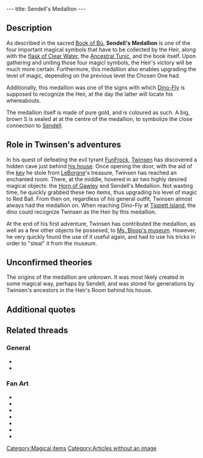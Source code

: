---
title: Sendell's Medallion
---

{{Quote|
Quote=Sendell's Medallion. With this magical symbol, you have just earned the third level of power.|
Character=Official description, Twinsen's first adventure}}

==Description==
As described in the sacred [[Book of Bù]], '''Sendell's Medallion''' is one of the four important magical symbols that have to be collected by the Heir, along with the [[flask of Clear Water]], the [[Ancestral Tunic]], and the book itself. Upon gathering and uniting those four magicl symbols, the Heir's victory will be much more certain. Furthermore, this medallion also enables upgrading the level of magic, depending on the previous level the Chosen One had.

Additionally, this medallion was one of the signs with which [[Dino-Fly]] is supposed to recognize the Heir, at the day the latter will locate his whereabouts.

The medallion itself is made of pure gold, and is coloured as such. A big, brown S is sealed at at the centre of the medallion, to symbolize the close connection to [[Sendell]].

==Role in Twinsen's adventures==
In his quest of defeating the evil tyrant [[FunFrock]], [[Twinsen]] has discovered a hidden cave just behind [[Twinsen's house|his house]]. Once opening the door, with the aid of the [[Key to the Heir's room|key]] he stole from [[LeBorgne]]'s treasure, Twinsen has reached an enchanted room. There, at the middle, hovered in air two highly desired magical objects: the [[Horn of Gawley]] and Sendell's Medallion. Not wasting time, he quickly grabbed these two items, thus upgrading his level of magic to Red Ball. From then on, regardless of his general outfit, Twinsen almost always had the medallion on. When reaching Dino-Fly at [[Tippett Island]], the dino could recognize Twinsen as the Heir by this medallion.

At the end of his first adventure, Twinsen has contributed the medallion, as well as a few other objects he possesed, to [[Ms. Bloop's museum]]. However, he very quickly found the use of it useful again, and had to use his tricks in order to "steal" it from the museum.

==Unconfirmed theories==
The origins of the medallion are unknown. It was most likely created in some magical way, perhaps by Sendell, and was stored for generations by Twinsen's ancestors in the Heir's Room behind his house.

==Additional quotes==
{{Quote|
Quote=You have just found your ancestral Tunic and Sendell's Medallion. By storing Magic, it will enable you to bounce your ball at your enemies.|
Character=When Teinsen grabbed the medallion from the museum}}
{{Quote|
Quote=The day will come when someone from the present or future species will rise up and say, 'This world is mine from now on, and the key to all powers belongs to me!' This day will surely come because avarice and violence harbor in the hearts of all species of the universe. If the peril on this day is too great, the Chosen One will come forth. He will rise up against the tyrant and overthrow him. He will free and reunite the people, because throughout the years, the Chosen One's ancestors will have prepared him for his victory. They will have left information and weapons in his dwelling. The Chosen One, also known as the Heir, will, however, have to gather together four magical symbols if he hopes to be victorious: the Tunic, the Book of Bש, Sendell's Medallion and a Flask of Clear Water. On the day of peril Sendell will visit the Heir in his sleep and announce the coming of the final combat. The Heir will then have to go to the Well of Sendell where the goddess will endow her powers on him!|
Character=The Book of Bù}}
{{Quote|
Quote=Good day. Let's see, you can talk to me and you're wearing the Medallion of Sendell: you must be the Heir! I've been waiting for you for centuries and I've got a backache so we'll go carefully. The Hamalayi mountains are too high for me but I can lead you through this entire hemisphere, except for Polar island: it is too well guarded by FunFrock. Where do you want to go?|
Character=Dino-Fly}}
{{Quote|
Quote=I know that symbol on your medallion. Virgul, our sorcerer, told us about your coming, and we have often prayed in front of the Runic Stone, which carries the same symbol. Unfortunately, Dr. FunFrock found it and built his fortress right over it, although the Rock was supposed to be indestructible! I would dig a tunnel for you so that you could enter the building, but you must first sabotage the Teleportation Center. Go find the plans of this center, I can dig only after all the telepods have been neutralized!|
Character=A [[rabbibunny]] at [[Fortress Island]]}}
{{Quote|
Quote=To my future descendants: I have lent to Miss Bloop's private museum, the Medallion and the Ancestral Tunic which rightfully belong to you. Signed: Twinsen.|
Character=A sign at Twinsen's house}}

==Related threads==
===General===
* {{thread|id=6382|title=LBA loophole thread}}
* {{thread|id=6363|title=Sendell's Medallion}}

===Fan Art===
* {{thread|id=11287|title=Twinsen}}
* {{thread|id=11291|title=The Heir}}
* {{thread|id=11279|title=Old drawing from 2000}}
* {{thread|id=11007|title=twinsen paint image, old}}
* {{thread|id=11083|title=Twinsen, my style}}
* {{thread|id=11023|title=2-minutes twinsen"robot"}}
* {{thread|id=10891|title=Twinsen :)}}

[[Category:Magical items]]
[[Category:Articles without an image]]